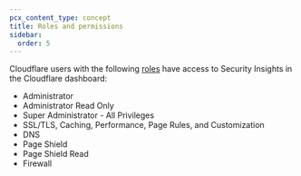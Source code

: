 ```yaml
---
pcx_content_type: concept
title: Roles and permissions
sidebar:
  order: 5
---
```


Cloudflare users with the following [roles](/fundamentals/setup/manage-members/roles/) have access to Security Insights in the Cloudflare dashboard:

- Administrator
- Administrator Read Only
- Super Administrator - All Privileges
- SSL/TLS, Caching, Performance, Page Rules, and Customization
- DNS
- Page Shield
- Page Shield Read
- Firewall
